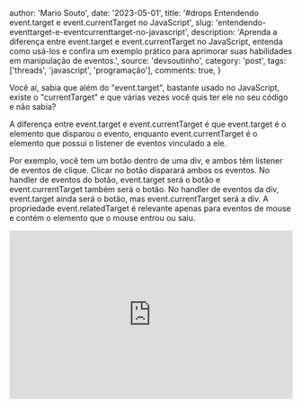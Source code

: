 
  author: 'Mario Souto',
  date: '2023-05-01',
  title: '#drops Entendendo event.target e event.currentTarget no JavaScript',
  slug: 'entendendo-eventtarget-e-eventcurrenttarget-no-javascript',
  description: 'Aprenda a diferença entre event.target e event.currentTarget no JavaScript, entenda como usá-los e confira um exemplo prático para aprimorar suas habilidades em manipulação de eventos.',
  source: 'devsoutinho',
  category: 'post',
  tags: ['threads', 'javascript', 'programação'],
  comments: true,
}


Você aí, sabia que além do "event.target", bastante usado no JavaScript, existe o "currentTarget" e que várias vezes você quis ter ele no seu código e não sabia?

A diferença entre event.target e event.currentTarget é que event.target é o elemento que disparou o evento, enquanto event.currentTarget é o elemento que possui o listener de eventos vinculado a ele.

Por exemplo, você tem um botão dentro de uma div, e ambos têm listener de eventos de clique. Clicar no botão disparará ambos os eventos. No handler de eventos do botão, event.target será o botão e event.currentTarget também será o botão. No handler de eventos da div, event.target ainda será o botão, mas event.currentTarget será a div. A propriedade event.relatedTarget é relevante apenas para eventos de mouse e contém o elemento que o mouse entrou ou saiu.

<iframe
  height="300"
  width="100%"
  scrolling="no"
  title="Exemplo de código"
  src="https://codepen.io/omariosouto/embed/BaqwoMq?default-tab=result"
  frameBorder="no"
  loading="lazy"
  allowtransparency="true"
  allowFullScreen={true}
/>

Uma dica legal é estudar sobre o delegate pattern. Deixo aqui as referências para você se aprofundar:

- [Event.target - MDN](https://developer.mozilla.org/en-US/docs/Web/API/Event/target)
- [Event.currentTarget - MDN](https://developer.mozilla.org/en-US/docs/Web/API/Event/currentTarget)
- [Event Targets - MDN](https://developer.mozilla.org/en-US/docs/web/api/event/comparison_of_event_targets)

Continue acompanhando o blog para mais dicas de desenvolvimento em geral! 😍

## Postagens por ai: 
- [Thread no twitter](https://twitter.com/omariosouto/status/1653040727159459841)